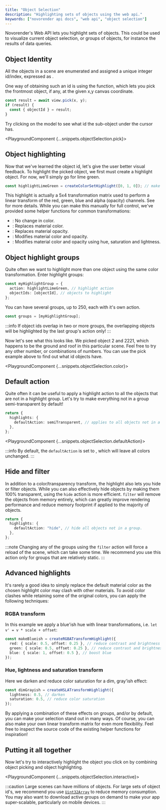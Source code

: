 ```yaml
---
title: "Object Selection"
description: "Highlighting sets of objects using the web api."
keywords: ["novorender api docs", "web api", "object selection"]
---
```



Novorender's Web API lets you highlight sets of objects.
This could be used to visualize current object selection, or groups of objects, for instance the results of data queries.

## Object Identity

All the objects in a scene are enumerated and assigned a unique integer id/index, expressed as <CodeLink type="interface" name="PickSample.objectid"/>.

One way of obtaining such an id is using the <CodeLink type="class" name="View.pick"/> function, which lets you pick the frontmost object, if any, at the given x,y canvas coordinate.

```typescript
const result = await view.pick(x, y);
if (result) {
  const { objectId } = result;
}
```

Try clicking on the model to see what id the sub-object under the cursor has.

<PlaygroundComponent {...snippets.objectSelection.pick}></PlaygroundComponent>

## Object highlighting

Now that we've learned the object id, let's give the user better visual feedback.
To highlight the picked object, we first must create a highlight object.
For now, we'll simply go for lime green.

```typescript
const highlightLimeGreen = createColorSetHighlight([0, 1, 0]); // make highlighted objects lime green
```

This highlight is actually a 5x4 transformation matrix used to perform a linear transform of the red, green, blue and alpha (opacity) channels.
See <CodeLink type="type" name="RGBATransform"/> for more details.
While you can make this manually for full control, we've provided some helper functions for common transformations:

- <CodeLink type="function" name="createNeutralHighlight" />: No change in color.
- <CodeLink type="function" name="createColorSetHighlight" />: Replaces material color.
- <CodeLink type="function" name="createTransparentHighlight" />: Replaces material opacity.
- <CodeLink type="function" name="createRGBATransformHighlight" />: Modifies material color and opacity.
- <CodeLink type="function" name="createHSLATransformHighlight" />: Modifies material color and opacity using hue, saturation and lightness.

## Object highlight groups

Quite often we want to highlight more than one object using the same color transformation.
Enter highlight groups:

```typescript
const myHighlightGroup = {
  action: highlightLimeGreen, // highlight action
  objectIds: [objectId], // objects to highlight
};
```

You can have several groups, up to 250, each with it's own action.

```typescript
const groups = [myHighlightGroup];
```

:::info
If object ids overlap in two or more groups, the overlapping objects will be highlighted by the last group's action only!
:::

Now let's see what this looks like.
We picked object 2 and 2221, which happens to be the ground and roof in this particular scene.
Feel free to try any other number, or combinations of numbers.
You can use the pick example above to find out what id objects have.

<PlaygroundComponent {...snippets.objectSelection.color}></PlaygroundComponent>

## Default action

Quite often it can be useful to apply a highlight action to all the objects that are not in a highlight group.
Let's try to make everything not in a group semi-transparent by default!

```typescript
return {
  highlights: {
    defaultAction: semiTransparent, // applies to all objects not in a group.
  },
};
```

<PlaygroundComponent {...snippets.objectSelection.defaultAction}></PlaygroundComponent>

:::info
By default, the `defaultAction` is set to <CodeLink type="function" name="createNeutralHighlight"/>, which will leave all colors unchanged.
:::

## Hide and filter

In addition to a color/transparency transform, the highlight <CodeLink type="type" name="RenderStateGroupAction"/> also lets you hide or filter objects.
While you can also effectively hide objects by making them 100% transparent, using the `hide` action is more efficient.
`filter` will remove the objects from memory entirely, which can greatly improve rendering performance and reduce memory footprint if applied to the majority of objects.

```typescript
return {
  highlights: {
    defaultAction: "hide", // hide all objects not in a group.
  },
};
```

:::note
Changing any of the groups using the `filter` action will force a reload of the scene, which can take some time.
We recommend you use this action only for groups that are relatively static.
:::

## Advanced highlights

It's rarely a good idea to simply replace the default material color as the chosen highlight color may clash with other materials.
To avoid color clashes while retaining some of the original colors, you can apply the following techniques:

### RGBA transform

In this example we apply a blue'ish hue with linear transformations, i.e. `let v' = v * scale + offset`:

```typescript
const makeBlueish = createRGBATransformHighlight({
  red: { scale: 0.5, offset: 0.25 }, // reduce contrast and brightness
  green: { scale: 0.5, offset: 0.25 }, // reduce contrast and brightness
  blue: { scale: 1, offset: 0.5 }, // boost blue
});
```

### Hue, lightness and saturation transform

Here we darken and reduce color saturation for a dim, gray'ish effect:

```typescript
const dimGrayish = createHSLATransformHighlight({
  lightness: 0.5, // darken
  saturation: 0.5, // reduce color saturation
});
```

By applying a combination of these effects on groups, and/or by default, you can make your selection stand out in many ways.
Of course, you can also make your own linear transform matrix for even more flexibility.
Feel free to inspect the source code of the existing helper functions for inspiration!

## Putting it all together

Now let's try to interactively highlight the object you click on by combining object picking and object highlighting.

<PlaygroundComponent {...snippets.objectSelection.interactive}></PlaygroundComponent>

:::caution
Large scenes can have millions of objects.
For large sets of object id's, we recommend you use [`Uint32Array`](https://developer.mozilla.org/en-US/docs/Web/JavaScript/Reference/Global_Objects/Uint32Array) to reduce memory consumption.
You may also want to download active groups on demand to make your app super-scalable, particularly on mobile devices.
:::
